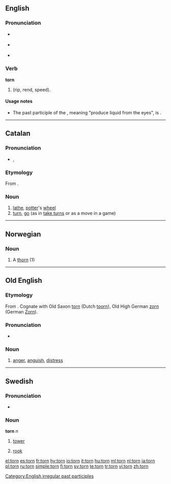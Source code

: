 {{wikipedia|dab=torn}}
==English==

===Pronunciation===
* {{a|UK}} {{IPA|/tɔː(ɹ)n/}}
*: {{audio|en-uk-torn.ogg|Audio (UK)}}
* {{a|US}} {{IPA|/toʊrn/|/tɔrn/}}
*: {{audio|en-us-torn.ogg|Audio (US)}}
* {{rhymes|ɔː(r)n}}

===Verb===
'''torn'''

# {{past participle of|[[tear]]|nodot=9}} (rip, rend, speed).

====Usage notes====
* The past participle of the {{term|tear}}, meaning "produce liquid from the eyes", is {{term|teared}}.

[[Category:English irregular past participles]]

----

==Catalan==

===Pronunciation===
* {{IPA|/torn/|lang=ca}},

===Etymology===
From {{etyl|la|ca}} ''{{term|tornus|lang=la}}''.

===Noun===
{{ca-noun|m}}

# [[lathe]], [[potter]]'s [[wheel]]
# [[turn]], [[go]] (as in [[take turns]] or as a move in a game)

----

==Norwegian==

===Noun===
{{no-noun-c|torn}}

# A [[thorn]] (1)

----

==Old English==

===Etymology===
From {{etyl|gmw|ang}}.  Cognate with Old Saxon [[#Old Saxon|torn]] (Dutch [[toorn]]), Old High German [[zorn]] (German [[Zorn]]).

===Pronunciation===
* {{IPA|/torn/|lang=ang}}

===Noun===
{{ang-noun|g=n|pl=[[torn]]}}

# [[anger]], [[anguish]], [[distress]]

----

==Swedish==

===Pronunciation===
* {{audio|Sv-torn.ogg|audio}}

===Noun===
{{sv-noun-n-zero}}
'''torn''' ''n''

# [[tower]]
# {{context|chess|lang=sv}} [[rook]]

[[el:torn]]
[[es:torn]]
[[fr:torn]]
[[hy:torn]]
[[io:torn]]
[[it:torn]]
[[hu:torn]]
[[ml:torn]]
[[nl:torn]]
[[ja:torn]]
[[pl:torn]]
[[ru:torn]]
[[simple:torn]]
[[fi:torn]]
[[sv:torn]]
[[te:torn]]
[[tr:torn]]
[[vi:torn]]
[[zh:torn]]
